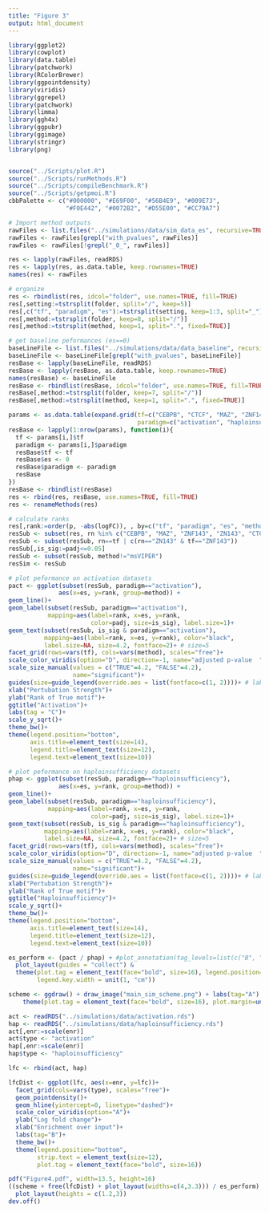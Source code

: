 ```yaml
---
title: "Figure 3"
output: html_document
---
```


```r
library(ggplot2)
library(cowplot)
library(data.table)
library(patchwork)
library(RColorBrewer)
library(ggpointdensity)
library(viridis)
library(ggrepel)
library(patchwork)
library(limma)
library(ggh4x)
library(ggpubr)
library(ggimage)
library(stringr)
library(png)


source("../Scripts/plot.R")
source("../Scripts/runMethods.R")
source("../Scripts/compileBenchmark.R")
source("../Scripts/getpmoi.R")
cbbPalette <- c("#000000", "#E69F00", "#56B4E9", "#009E73", 
                "#F0E442", "#0072B2", "#D55E00", "#CC79A7")
```


```r
# Import method outputs
rawFiles <- list.files("../simulations/data/sim_data_es", recursive=TRUE, full.names=TRUE)
rawFiles <- rawFiles[grepl("with_pvalues", rawFiles)]
rawFiles <- rawFiles[!grepl("_0_", rawFiles)]

res <- lapply(rawFiles, readRDS)
res <- lapply(res, as.data.table, keep.rownames=TRUE)
names(res) <- rawFiles

# organize               
res <- rbindlist(res, idcol="folder", use.names=TRUE, fill=TRUE)
res[,setting:=tstrsplit(folder, split="/", keep=5)]
res[,c("tf", "paradigm", "es"):=tstrsplit(setting, keep=1:3, split="_")]
res[,method:=tstrsplit(folder, keep=8, split="/")]
res[,method:=tstrsplit(method, keep=1, split=".", fixed=TRUE)]

# get baseline peformances (es==0)
baseLineFile <- list.files("../simulations/data/data_baseline", recursive=TRUE, full.names=TRUE)
baseLineFile <- baseLineFile[grepl("with_pvalues", baseLineFile)]
resBase <- lapply(baseLineFile, readRDS)
resBase <- lapply(resBase, as.data.table, keep.rownames=TRUE)
names(resBase) <- baseLineFile
resBase <- rbindlist(resBase, idcol="folder", use.names=TRUE, fill=TRUE)
resBase[,method:=tstrsplit(folder, keep=7, split="/")]
resBase[,method:=tstrsplit(method, keep=1, split=".", fixed=TRUE)]

params <- as.data.table(expand.grid(tf=c("CEBPB", "CTCF", "MAZ", "ZNF143"),
                                    paradigm=c("activation", "haploinsufficiency")))
resBase <- lapply(1:nrow(params), function(i){
  tf <- params[i,]$tf
  paradigm <- params[i,]$paradigm
  resBase$tf <- tf
  resBase$es <- 0
  resBase$paradigm <- paradigm
  resBase
})
resBase <- rbindlist(resBase)
res <- rbind(res, resBase, use.names=TRUE, fill=TRUE)
res <- renameMethods(res)

# calculate ranks
res[,rank:=order(p, -abs(logFC)), , by=c("tf", "paradigm", "es", "method")]
resSub <- subset(res, rn %in% c("CEBPB", "MAZ", "ZNF143", "ZN143", "CTCF"))
resSub <- subset(resSub, rn==tf | c(rn=="ZN143" & tf=="ZNF143"))
resSub[,is_sig:=padj<=0.05]
resSub <- subset(resSub, method!="msVIPER")
resSim <- resSub

# plot peformance on activation datasets
pact <- ggplot(subset(resSub, paradigm=="activation"), 
              aes(x=es, y=rank, group=method)) +
geom_line()+
geom_label(subset(resSub, paradigm=="activation"), 
           mapping=aes(label=rank, x=es, y=rank, 
                       color=padj, size=is_sig), label.size=1)+
geom_text(subset(resSub, is_sig & paradigm=="activation"), 
          mapping=aes(label=rank, x=es, y=rank), color="black", 
          label.size=NA, size=4.2, fontface=2)+ # size=5
facet_grid(rows=vars(tf), cols=vars(method), scales="free")+
scale_color_viridis(option="D", direction=-1, name="adjusted p-value  ")+
scale_size_manual(values = c("TRUE"=4.2, "FALSE"=4.2),
                  name="significant")+
guides(size=guide_legend(override.aes = list(fontface=c(1, 2))))+ # label=c("FALSE", "TRUE")
xlab("Pertubation Strength")+
ylab("Rank of True motif")+
ggtitle("Activation")+
labs(tag = "C")+
scale_y_sqrt()+
theme_bw()+
theme(legend.position="bottom",
      axis.title=element_text(size=14),
      legend.title=element_text(size=12),
      legend.text=element_text(size=10))

# plot peformance on haploinsufficiency datasets
phap <- ggplot(subset(resSub, paradigm=="haploinsufficiency"), 
              aes(x=es, y=rank, group=method)) +
geom_line()+
geom_label(subset(resSub, paradigm=="haploinsufficiency"), 
           mapping=aes(label=rank, x=es, y=rank, 
                       color=padj, size=is_sig), label.size=1)+
geom_text(subset(resSub, is_sig & paradigm=="haploinsufficiency"), 
          mapping=aes(label=rank, x=es, y=rank), color="black", 
          label.size=NA, size=4.2, fontface=2)+ # size=5
facet_grid(rows=vars(tf), cols=vars(method), scales="free")+
scale_color_viridis(option="D", direction=-1, name="adjusted p-value  ")+
scale_size_manual(values = c("TRUE"=4.2, "FALSE"=4.2),
                  name="significant")+
guides(size=guide_legend(override.aes = list(fontface=c(1, 2))))+ # label=c("FALSE", "TRUE")
xlab("Pertubation Strength")+
ylab("Rank of True motif")+
ggtitle("Haploinsufficiency")+
scale_y_sqrt()+
theme_bw()+
theme(legend.position="bottom",
      axis.title=element_text(size=14),
      legend.title=element_text(size=12),
      legend.text=element_text(size=10))

es_perform <- (pact / phap) + #plot_annotation(tag_levels=list(c("B", "C")))+
  plot_layout(guides = "collect") &
  theme(plot.tag = element_text(face="bold", size=16), legend.position="bottom",
        legend.key.width = unit(1, "cm"))
```

```r
scheme <- ggdraw() + draw_image("main_sim_scheme.png") + labs(tag="A") +
    theme(plot.tag = element_text(face="bold", size=16), plot.margin=unit(c(0,0,0,0), "pt"))

act <- readRDS("../simulations/data/activation.rds")
hap <- readRDS("../simulations/data/haploinsufficiency.rds")
act[,enr:=scale(enr)]
act$type <- "activation"
hap[,enr:=scale(enr)]
hap$type <- "haploinsufficiency"

lfc <- rbind(act, hap)

lfcDist <- ggplot(lfc, aes(x=enr, y=lfc))+
  facet_grid(cols=vars(type), scales="free")+
  geom_pointdensity()+
  geom_hline(yintercept=0, linetype="dashed")+
  scale_color_viridis(option="A")+
  ylab("Log fold change")+
  xlab("Enrichment over input")+
  labs(tag="B")+
  theme_bw()+
  theme(legend.position="bottom",
        strip.text = element_text(size=12),
        plot.tag = element_text(face="bold", size=16))
```


```r
pdf("Figure4.pdf", width=13.5, height=16)
((scheme + free(lfcDist) + plot_layout(widths=c(4,3.3))) / es_perform) + 
  plot_layout(heights = c(1.2,3))
dev.off()
```
